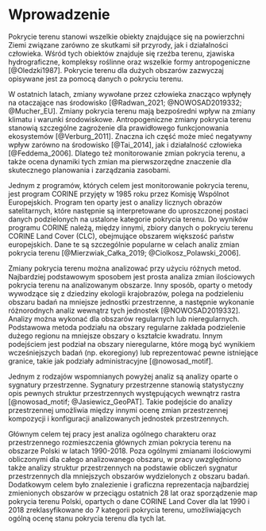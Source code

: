 # Wprowadzenie {#wprowadzenie}

<!-- 1.Co to jest pokrycie terenu? -->
Pokrycie terenu stanowi wszelkie obiekty znajdujące się na powierzchni Ziemi związane zarówno ze skutkami sił przyrody, jak i działalności człowieka. Wśród tych obiektów znajduje się rzeźba terenu, zjawiska hydrograficzne, kompleksy roślinne oraz wszelkie formy antropogeniczne [@Oledzki1987].
Pokrycie terenu dla dużych obszarów zazwyczaj opisywane jest za pomocą danych o pokryciu terenu.

<!-- 2.Co to monitorowanie tego pokrycia i po co? -->

W ostatnich latach, zmiany wywołane przez człowieka znacząco wpłynęły na otaczające nas środowisko [@Radwan_2021; @NOWOSAD2019332; @Mucher_EU].
Zmiany pokrycia terenu mają bezpośredni wpływ na zmiany klimatu i warunki środowiskowe.
Antropogeniczne zmiany pokrycia terenu stanowią szczególne zagrożenie dla prawidłowego funkcjonowania ekosystemów [@Verburg_2011].
Znaczna ich część może mieć negatywny wpływ zarówno na środowisko [@Tai_2014], jak i działalność człowieka [@Feddema_2006].
Dlatego też monitorowanie zmian pokrycia terenu, a także ocena dynamiki tych zmian ma pierwszorzędne znaczenie dla skutecznego planowania i zarządzania zasobami.

Jednym z programów, których celem jest monitorowanie pokrycia terenu, jest program CORINE przyjęty w 1985 roku przez Komisję Wspólnot Europejskich.
Program ten oparty jest o analizy licznych obrazów satelitarnych, które następnie są interpretowane do uproszczonej postaci danych podzielonych na ustalone kategorie pokrycia terenu.
Do wyników programu CORINE należą, między innymi, zbiory danych o pokryciu terenu CORINE Land Cover (CLC), obejmujące obszarem większość państw europejskich.
Dane te są szczególnie popularne w celach analiz zmian pokrycia terenu [@Mierzwiak_Całka_2019; @Ciolkosz_Polawski_2006].

<!-- Metody analiz pokrycia terenu -->
Zmiany pokrycia terenu można analizować przy użyciu różnych metod.
Najbardziej podstawowym sposobem jest prosta analiza zmian ilościowych pokrycia terenu na analizowanym obszarze.
Inny sposób, oparty o metody wywodzące się z dziedziny ekologii krajobrazów, polega na podzieleniu obszaru badań na mniejsze jednostki przestrzenne, a następnie wykonanie różnorodnych analiz wewnątrz tych jednostek [@NOWOSAD2019332].
Analizy można wykonać dla obszarów regularnych lub nieregularnych.
Podstawowa metoda podziału na obszary regularne zakłada podzielenie dużego regionu na mniejsze obszary o kształcie kwadratu.
Innym podejściem jest podział na obszary nieregularne, które mogą być wynikiem wcześniejszych badań (np. ekoregiony) lub reprezentować pewne istniejące granice, takie jak podziały administracyjne [@nowosad_motif].

<!-- Coś o sygnaturach przestrzennych -->
Jednym z rodzajów wspomnianych powyżej analiz są analizy oparte o sygnatury przestrzenne.
Sygnatury przestrzenne stanowią statystyczny opis pewnych struktur przestrzennych występujących wewnątrz rastra [@nowosad_motif; @Jasiewicz_GeoPAT].
Takie podejście do analizy przestrzennej umożliwia między innymi ocenę zmian przestrzennej kompozycji i konfiguracji analizowanych jednostek przestrzennych.

<!-- 5.Cel -->
Głównym celem tej pracy jest analiza ogólnego charakteru oraz przestrzennego rozmieszczenia głównych zmian pokrycia terenu na obszarze Polski w latach 1990-2018.
Poza ogólnymi zmianami ilościowymi obliczonymi dla całego analizowanego obszaru, w pracy uwzględniono także analizy struktur przestrzennych na podstawie obliczeń sygnatur przestrzennych dla mniejszych obszarów wydzielonych z obszaru badań.
Dodatkowym celem było znalezienie i graficzna reprezentacja najbardziej zmienionych obszarów w przeciągu ostatnich 28 lat oraz sporządzenie map pokrycia terenu Polski, opartych o dane CORINE Land Cover dla lat 1990 i 2018 zreklasyfikowane do 7 kategorii pokrycia terenu, umożliwiających ogólną ocenę stanu pokrycia terenu dla tych lat.
